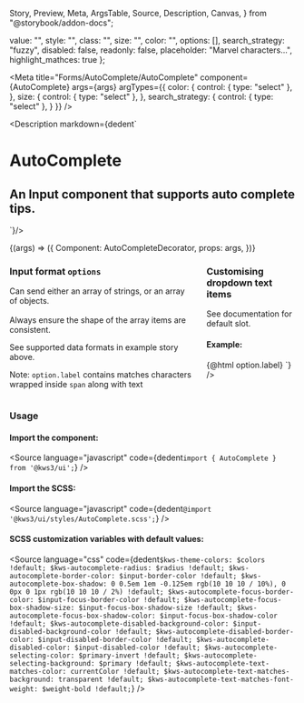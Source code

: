   Story,
  Preview,
  Meta,
  ArgsTable,
  Source,
  Description,
  Canvas,
} from "@storybook/addon-docs";

  value: "",
  style: "",
  class: "",
  size: "",
  color: "",
  options: [],
  search_strategy: "fuzzy",
  disabled: false,
  readonly: false,
  placeholder: "Marvel characters...",
  highlight_mathces: true
};

<Version />

<Meta
  title="Forms/AutoComplete/AutoComplete"
  component={AutoComplete}
  args={args}
  argTypes={{
    color: {
      control: { type: "select" },
    },
    size: {
      control: { type: "select" },
    },
    search_strategy: {
      control: { type: "select" },
    }
  }}
/>

<Description
  markdown={dedent`
# AutoComplete
## An Input component that supports auto complete tips.
`}/>

<Canvas>
  <Story name="AutoComplete" args={args} play={playInteractions}>
    {(args) => ({
      Component: AutoCompleteDecorator,
      props: args,
    })}
  </Story>
</Canvas>

<ArgsTable story="AutoComplete" />

<div class="notification is-primary is-light">
  <div class="columns">
    <div class="column">
      <h3>
        Input format <code>options</code>
      </h3>
      <p>
        Can send either an array of strings, or an array of objects.<br></br>Always
        ensure the shape of the array items are consistent.
      </p>
      <p>See supported data formats in example story above.</p>
      <p>Note: <code>option.label</code> contains matches characters wrapped inside <code>span</code> along with text </p>
    </div>
    <div class="column">
      <h3>Customising dropdown text items</h3>
      <p>See documentation for default slot.</p>
      <h4>Example:</h4>
      <Source
        language="jsx"
        code={dedent`<AutoComplete
      ...other_options
      let:option>
      <span class="has-text-danger">
        {@html option.label}
      </span>
    </AutoComplete>`}
      />
    </div>
  </div>
</div>

### Usage

#### Import the component:

<Source
  language="javascript"
  code={dedent`import { AutoComplete } from '@kws3/ui';`}
/>

#### Import the SCSS:

<Source
  language="javascript"
  code={dedent`@import '@kws3/ui/styles/AutoComplete.scss';`}
/>

#### SCSS customization variables with default values:

<Source
  language="css"
  code={dedent`
      $kws-theme-colors: $colors !default;
      $kws-autocomplete-radius: $radius !default;
      $kws-autocomplete-border-color: $input-border-color !default;
      $kws-autocomplete-box-shadow: 0 0.5em 1em -0.125em rgb(10 10 10 / 10%),
        0 0px 0 1px rgb(10 10 10 / 2%) !default;
      $kws-autocomplete-focus-border-color: $input-focus-border-color !default;
      $kws-autocomplete-focus-box-shadow-size: $input-focus-box-shadow-size !default;
      $kws-autocomplete-focus-box-shadow-color: $input-focus-box-shadow-color !default;
      $kws-autocomplete-disabled-background-color: $input-disabled-background-color !default;
      $kws-autocomplete-disabled-border-color: $input-disabled-border-color !default;
      $kws-autocomplete-disabled-color: $input-disabled-color !default;
      $kws-autocomplete-selecting-color: $primary-invert !default;
      $kws-autocomplete-selecting-background: $primary !default;
      $kws-autocomplete-text-matches-color: currentColor !default;
      $kws-autocomplete-text-matches-background: transparent !default;
      $kws-autocomplete-text-matches-font-weight: $weight-bold !default;
    `}
/>
